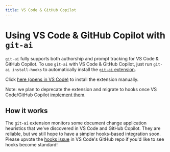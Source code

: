```yaml
---
title: VS Code & GitHub Copilot
---
```


# Using VS Code & GitHub Copilot with `git-ai`

`git-ai` fully supports both authorship and prompt tracking for VS Code & GitHub Copilot. To use `git-ai` with VS Code & GitHub Copilot, just run `git-ai install-hooks` to automatically install the [`git-ai` extension](https://marketplace.visualstudio.com/items?itemName=git-ai.git-ai-vscode).

Click [here (opens in VS Code)](vscode:extension/git-ai.git-ai-vscode) to install the extension manually.

Note: we plan to deprecate the extension and migrate to hooks once VS Code/GitHub Copilot [implement them](https://github.com/microsoft/vscode/issues/254567).

## How it works

The `git-ai` extension monitors some document change application heuristics that we've discovered in VS Code and GitHub Copilot. They are reliable, but we still hope to have a simpler hooks-based integration soon. Please upvote the [hooks issue](https://github.com/microsoft/vscode/issues/254567) in VS Code's GitHub repo if you'd like to see hooks become standard!

